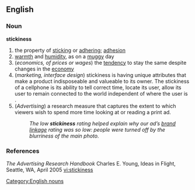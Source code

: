 ==English==
===Noun===
'''stickiness'''
# the property of [[sticking]] or [[adhering]]; [[adhesion]]
# [[warmth]] and [[humidity]], as on a [[muggy]] day
#(''economics, of prices or wages'') the [[tendency]] to stay the same despite changes in the [[economy]]
#(''marketing, interface design'') stickiness is having unique attributes that make a product indisposeable and valueable to its owner. The stickiness of a cellphone is its ability to tell correct time, locate its user, allow its user to remain connected to the world independent of where the user is .
#(''Advertising'') a research measure that captures the extent to which viewers wish to spend more time looking at or reading a print ad.
#:''The low '''stickiness''' rating helped explain why our ad’s [[brand linkage]] rating was so low: people were turned off by the blurriness of the main photo.''

===References===
''The Advertising Research Handbook'' Charles E. Young, Ideas in Flight, Seattle, WA, April 2005
[[Category:English nouns]]
[[vi:stickiness]]